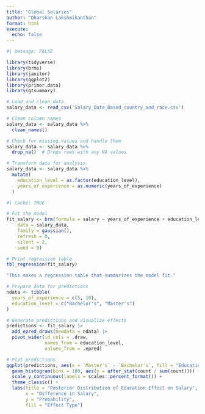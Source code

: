 ```yaml
---
title: "Global Salaries"
author: "Dharshan Lakshmikanthan"
format: html
execute: 
  echo: false
---
```


```r
#| message: FALSE

library(tidyverse)
library(brms)
library(janitor)
library(ggplot2)
library(primer.data)
library(gtsummary)
```

```r
# Load and clean data
salary_data <- read_csv('Salary_Data_Based_country_and_race.csv')

# Clean column names
salary_data <- salary_data %>%
  clean_names()

# Check for missing values and handle them
salary_data <- salary_data %>%
  drop_na()  # Drops rows with any NA values

# Transform data for analysis
salary_data <- salary_data %>%
  mutate(
    education_level = as.factor(education_level),
    years_of_experience = as.numeric(years_of_experience)
  )
```


```r
#| cache: TRUE

# Fit the model
fit_salary <- brm(formula = salary ~ years_of_experience + education_level,
    data = salary_data,
    family = gaussian(),
    refresh = 0,
    silent = 2,
    seed = 9)
```

```r
# Print regression table
tbl_regression(fit_salary)

"This makes a regression table that summarizes the model fit."
```

```r
# Prepare data for predictions
ndata <- tibble(
  years_of_experience = c(5, 10),
  education_level = c("Bachelor's", "Master's")
)

# Generate predictions and visualize effects
predictions <- fit_salary |>
  add_epred_draws(newdata = ndata) |>
  pivot_wider(id_cols = .draw, 
              names_from = education_level,
              values_from = .epred)

# Plot predictions
ggplot(predictions, aes(x = `Master's` - `Bachelor's`, fill = "Education Effect")) +
  geom_histogram(bins = 100, aes(y = after_stat(count / sum(count)))) +
  scale_y_continuous(labels = scales::percent_format()) +
  theme_classic() +
  labs(title = "Posterior Distribution of Education Effect on Salary",
       x = "Difference in Salary",
       y = "Probability",
       fill = "Effect Type")
```




